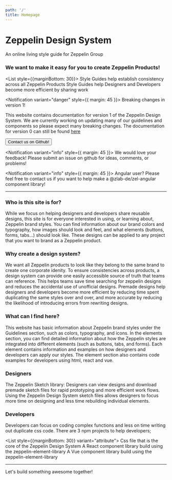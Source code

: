 ```yaml
---
path: '/'
title: Homepage
---
```




<h1 style={{textAlign: 'center'}}> Zeppelin Design System </h1>

<p style={{textAlign: 'center'}}>An online living style guide for Zeppelin Group</p>

### We want to make it easy for you to create Zeppelin Products!

<List style={{marginBottom: 30}}>
<ListItem>Style Guides help establish consistency across all Zeppelin Products</ListItem>
<ListItem>Style Guides help Designers and Developers become more efficient by sharing work</ListItem>
</List>


<Notification variant="danger" style={{ margin: 45 }}>
  Breaking changes in version 1!
</Notification>

This website contains documentation for version 1 of the Zeppelin Design System. We are currently working on updating many of our guidelines and components so please expect many breaking changes. The documentation for version 0 can still be found [here](https://v0-zds.zepdev.net/)

<div style={{textAlign: 'center'}} >
  <a  href="https://github.com/zepdev/design-system-website/issues" target="_blank" rel="noopener noreferrer">
<Button variant="primary">
  Contact us on Github!
  </Button>
  </a>
</div>


<Notification variant="info" style={{ margin: 45 }}>
  We would love your feedback! Please submit an issue on github for ideas, comments, or problems!
</Notification>

<Notification variant="info" style={{ margin: 45 }}>
  Angular user? Please feel free to contact us if you want to help make a @zlab-de/zel-angular component library!
</Notification>


---



### Who is this site is for?

While we focus on helping designers and developers share reusable designs, this site is for everyone interested in using, or learning about, Zeppelin brand styles. You can find information about our brand colors and typography, how images should look and feel, and what elements (buttons, forms, tabs...) should look like. These designs can be applied to any project that you want to brand as a Zeppelin product.

### Why create a design system?

We want all Zeppelin products to look like they belong to the same brand to create one corporate idenity. To ensure consistencies across products, a design system can provide one easily accessible source of truth that teams can reference. This helps teams save time searching for zeppelin designs and reduces the accidental use of unofficial designs. Premade designs help designers and developers become more efficient by reducing time spent duplicating the same styles over and over, and more accurate by reducing the likelihood of introducing errors from rewriting designs.

### What can I find here?

This website has basic information about Zeppelin brand styles under the Guidelines section, such as colors, typography, and icons. In the elements section, you can find detailed information about how the Zeppelin styles are integrated into different elements (such as buttons, tabs, and forms). Each element contains information and examples on how designers and developers can apply our styles. The element section also contains code examples for developers using html, react and vue.  

### **Designers**

The Zeppelin Sketch library: Designers can view designs and download premade sketch files for rapid prototyping and more efficient work flows. Using the Zeppelin Design System sketch files allows designers to focus more time on designing and less time rebuilding individual elements.

<div style={{display: 'flex', justifyContent: "space-around"}}> 
<DocumentLink
  to={'/content/download/'}
  text="Download Now"
/>
<DocumentLink
  to={'/content/getting-started/designers'}
  text="Get Started"
/>
</div>

### **Developers**

Developers can focus on coding complex functions and less on time writing out duplicate css code. There are 3 npm projects to help developers;

<List style={{marginBottom: 30}} variant="attribute">
<ListItem label="zeppelin-element-library"> Css file that is the core of the Zeppelin Design System</ListItem>
<ListItem label="@zlab-de/zel-react">A React component library build using the zeppelin-element-library</ListItem>
<ListItem label="@zlab-de/zel-vue">A Vue component library build using the zeppelin-element-library</ListItem>
</List>

<div style={{display: 'flex', justifyContent: "space-around"}}> 
<DocumentLink
  to={'/content/download/'}
  text="Download from NPM"
/>
<DocumentLink
  to={'/content/getting-started/developers'}
  text="Get Started"
/>
</div>

---

Let's build something awesome together!
